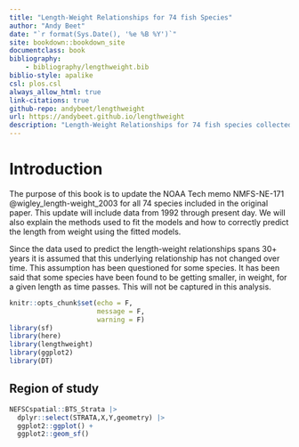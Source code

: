 ```yaml
---
title: "Length-Weight Relationships for 74 fish Species"
author: "Andy Beet"
date: "`r format(Sys.Date(), '%e %B %Y')`"
site: bookdown::bookdown_site
documentclass: book
bibliography:
    - bibliography/lengthweight.bib
biblio-style: apalike
csl: plos.csl
always_allow_html: true
link-citations: true
github-repo: andybeet/lengthweight
url: https://andybeet.github.io/lengthweight
description: "Length-Weight Relationships for 74 fish species collected during NEFSC research vessel bottom trawl surveys (1992 - present)"
---
```


# Introduction {-}

The purpose of this book is to update the NOAA Tech memo NMFS-NE-171 @wigley_length-weight_2003 for all 74 species included in the original paper. This update will include data from 1992 through present day. We will also explain the methods used to fit the models and how to correctly predict the length from weight using the fitted models.

Since the data used to predict the length-weight relationships spans 30+ years it is assumed that this underlying relationship has not changed over time. This assumption has been questioned for some species. It has been said that some species have been found to be getting smaller, in weight, for a given length as time passes. This will not be captured in this analysis.

```r
knitr::opts_chunk$set(echo = F,
                      message = F,
                      warning = F)
library(sf)
library(here)
library(lengthweight)
library(ggplot2)
library(DT)

```

## Region of study

```r

NEFSCspatial::BTS_Strata |> 
  dplyr::select(STRATA,X,Y,geometry) |>  
  ggplot2::ggplot() +
  ggplot2::geom_sf()

```


